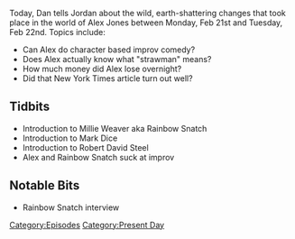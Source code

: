 {{DEFAULTSORT:
    #_EPISODE_0015:February 20-21, 2017
}}{{Episode
    | title             = February 20-21, 2017
    | caption           = [https://knowledgefight.libsyn.com/knowledge-fight-feb-20-21-2017 Listen to this episode on Libsyn]
    | episodeNumber     = 15
    | length            = 02:10:02
    | airDate           = February 22, 2017
    | coverageStartDate = February 20, 2017
    | coverageEndDate   = February 21, 2017
    | episodeType       = [[:Category:Present Day|Present Day]]
    | appearance        = [[Millie Weaver]], [[Rainbow Snatch]], [[Mark Dice]], [[Robert David Steele]]
    | previousEpisode   = [[14: February 17, 2017]]
    | nextEpisode       = [[16: February 24, 2017]]
}}

{{Stub}}

Today, Dan tells Jordan about the wild, earth-shattering changes that took place in the world of Alex Jones between Monday, Feb 21st and Tuesday, Feb 22nd.  Topics include:

*Can Alex do character based improv comedy?
*Does Alex actually know what "strawman" means?
*How much money did Alex lose overnight?
*Did that New York Times article turn out well?

==Tidbits==

*Introduction to Millie Weaver aka Rainbow Snatch
*Introduction to Mark Dice
*Introduction to Robert David Steel
*Alex and Rainbow Snatch suck at improv

==Notable Bits==

*Rainbow Snatch interview

[[Category:Episodes]]
[[Category:Present Day]]
